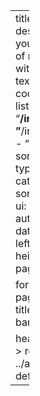 ---
title: "Publications" 
description: |
  Here you will find a list of my publications, with links to full texts, materials, code, and data
listing: 
  contents: 
    - "**/index.qmd"
    - "**/index.markdown"
    - "**/index.md"
  sort: "date desc"
  type: default
  categories: true
  sort-ui: true
  filter-ui: true
  fields: [title, author, categories, date]
  image-align: left
  # image-height: 10em
  page-size: 25

format: 
  html: 
    page-layout: full
title-block-banner: false

header-includes: >
  <link rel="stylesheet" href="../assets/listing-default.css">
resources:
  - ../assets/listing-default.css
---